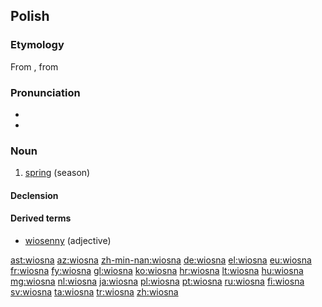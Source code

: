 ==Polish==

===Etymology===
From {{proto|Slavic|vesna|lang=pl}}, from {{proto|Indo-European||lang=pl}}

===Pronunciation===
* {{IPA|lang=pl|/ˈvʲɔsna/}}
* {{audio|pl-wiosna.ogg|audio}}

===Noun===
{{head|pl|noun|g=f}}

# [[spring]] (season)

====Declension====
{{pl-decl-noun-f|wio|sn|wiosen}}

====Derived terms====
* [[wiosenny]] (adjective)

[[ast:wiosna]]
[[az:wiosna]]
[[zh-min-nan:wiosna]]
[[de:wiosna]]
[[el:wiosna]]
[[eu:wiosna]]
[[fr:wiosna]]
[[fy:wiosna]]
[[gl:wiosna]]
[[ko:wiosna]]
[[hr:wiosna]]
[[lt:wiosna]]
[[hu:wiosna]]
[[mg:wiosna]]
[[nl:wiosna]]
[[ja:wiosna]]
[[pl:wiosna]]
[[pt:wiosna]]
[[ru:wiosna]]
[[fi:wiosna]]
[[sv:wiosna]]
[[ta:wiosna]]
[[tr:wiosna]]
[[zh:wiosna]]